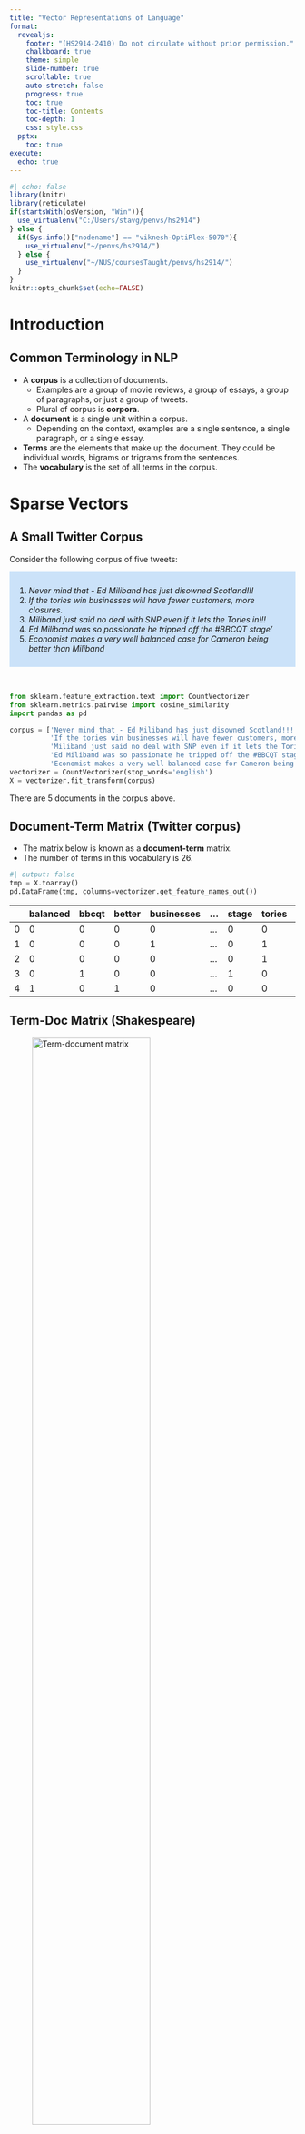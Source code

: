 ```yaml
---
title: "Vector Representations of Language"
format: 
  revealjs:
    footer: "(HS2914-2410) Do not circulate without prior permission."
    chalkboard: true
    theme: simple
    slide-number: true
    scrollable: true
    auto-stretch: false
    progress: true
    toc: true
    toc-title: Contents
    toc-depth: 1
    css: style.css
  pptx: 
    toc: true
execute: 
  echo: true
---
```


```r
#| echo: false
library(knitr)
library(reticulate)
if(startsWith(osVersion, "Win")){
  use_virtualenv("C:/Users/stavg/penvs/hs2914")
} else {
  if(Sys.info()["nodename"] == "viknesh-OptiPlex-5070"){
    use_virtualenv("~/penvs/hs2914/")
  } else {
    use_virtualenv("~/NUS/coursesTaught/penvs/hs2914/")
  }
}
knitr::opts_chunk$set(echo=FALSE)
```


# Introduction

## Common Terminology in NLP {.smaller}

* A **corpus** is a collection of documents. 
  * Examples are a group of movie reviews, a group of essays, a group of paragraphs,
    or just a group of tweets.
  * Plural of corpus is **corpora**.
* A **document** is a single unit within a corpus.
  * Depending on the context, examples are a single sentence, a single paragraph,
    or a single essay.
* **Terms** are the elements that make up the document. They could be individual 
  words, bigrams or trigrams from the sentences.
* The **vocabulary** is the set of all terms in the corpus.


# Sparse Vectors

## A Small Twitter Corpus {.smaller}

Consider the following corpus of five tweets:

::: {style="background-color: #5CA5EE4F; padding: 10px"}
1. *Never mind that - Ed Miliband has just disowned Scotland!!!*
2. *If the tories win businesses will have fewer customers, more closures.*
3. *Miliband just said no deal with SNP even if it lets the Tories in!!!*
4. *Ed Miliband was so passionate he tripped off the #BBCQT stage'*
5. *Economist makes a very well balanced case for Cameron being better than Miliband*
:::

<br>

```python
from sklearn.feature_extraction.text import CountVectorizer
from sklearn.metrics.pairwise import cosine_similarity
import pandas as pd

corpus = ['Never mind that - Ed Miliband has just disowned Scotland!!!', 
          'If the tories win businesses will have fewer customers, more closures.',
          'Miliband just said no deal with SNP even if it lets the Tories in!!!',
          'Ed Miliband was so passionate he tripped off the #BBCQT stage',
          'Economist makes a very well balanced case for Cameron being better than Miliband']
vectorizer = CountVectorizer(stop_words='english')
X = vectorizer.fit_transform(corpus)
```

There are 5 documents in the corpus above.

## Document-Term Matrix (Twitter corpus) {.smaller}

* The matrix below is known as a **document-term** matrix. 
* The number of terms in this vocabulary is 26.
<br>
```python
#| output: false
tmp = X.toarray()
pd.DataFrame(tmp, columns=vectorizer.get_feature_names_out())
```

|   | balanced | bbcqt | better | businesses | ... | stage | tories | tripped | win |
|---|----------|-------|--------|------------|-----|-------|--------|---------|-----|
|  0|        0 |     0 |      0 |          0 | ... |     0 |      0 |       0 |   0 |
|  1|        0 |     0 |      0 |          1 | ... |     0 |      1 |       0 |   1 |
|  2|        0 |     0 |      0 |          0 | ... |     0 |      1 |       0 |   0 |
|  3|        0 |     1 |      0 |          0 | ... |     1 |      0 |       1 |   0 |
|  4|        1 |     0 |      1 |          0 | ... |     0 |      0 |       0 |   0 |


## Term-Doc Matrix (Shakespeare) {.smaller} 

![Term-document matrix](figs/term-doc-shakespeare-1.png){width=70%}

![Each document as a vector](figs/term-doc-shakespeare-2.png){ width=60%}

## Applications of Term-Doc Matrix {.smaller}

* The representation of the corpus with a term-document matrix is quite specific to 
  the task of Information Retrieval (IR).
* In the next section, we shall see that the focus is on representing individual words (or 
  tokens) rather than documents.
* In this task, the aim is to
  1. Identify groups of documents that are similar.
  2. Given a new document (which could be a query), return the most relevant or similar 
     documents from the corpus.
     
::: {.fragment}

::: {style="background-color: #5CA5EE4F; padding: 10px"}
But what exactly do we mean by *similar*?
:::

:::

## Cosine Similarity {.smaller}

* Suppose that we have a vector representation of two documents $\mathbf{v}$ and 
  $\mathbf{w}$. If the vocabulary size is $N$, then each of the vectors is of length $N$.
* Since we are dealing with counts the coordinate values of each vector will be non-negative.
* We use the angle $\theta$ between the vectors as a measure of their similarity:

::: {layout-ncol=2}

### Computation

$$
\cos \theta = \frac{\sum_{i=1}^N v_i w_i}{\sqrt{\sum_{i=1}^N v_i^2} \sqrt{\sum_{i=1}^N w_i^2}}
$$

### Similarity between plays by Shakespeare

![Cosine similarity between documents](figs/term-doc-shakespeare-4.png)

::: 

## Term-Doc Matrix (Shakespeare) {.smaller} 

Although we have been using the matrix to represent documents, we can also use
it to represent words as vectors too!

![Words as vectors](figs/term-doc-shakespeare-3.png){width=90%}

::: {.fragment}

* `fool` and `wit` are similar to one another, because they both appear frequently 
   in "As You Like It" and "Twelfth Night" but not in "Julius Caesar" and 
   "Henry V".
* `good` is different from `fool` and `wit` because it appears in all four plays
   with high frequency.
   
:::

## Tf-Idf Weighting {.smaller}

* We want vectors that uniquely represent each document, so words that occur 
  commonly across all documents should be given less importance.
* Instead of using the raw count of term $t$ in document $d$ in the matrix, we 
  use 
$$
w_{t,d} = \text{tf}_{t,d} \times \text{idf}_t
$$


:::: {.columns}

::: {.column width=50%}
##### Term Frequency

* Log of raw count of term $t$ in document $d$.

$$
\text{tf}_{t,d} = \log ( \text{count}(t,d) + 1 )
$$

:::

::: {.column width=50%}
##### Inverse Document Frequency

* Inverse document frequency of term $t$
$$
\text{idf}_t = \log \left( \frac{n}{\text{df}_t} \right)
$$

:::

::::

## Tf-idf Weighting Applied {.smaller}

::: {style="background-color: #5CA5EE4F; padding: 10px"}

1. *Never mind that - Ed Miliband has just disowned Scotland!!!*
2. *If the tories win businesses will have fewer customers, more closures.*
3. *Miliband just said no deal with SNP even if it lets the Tories in!!!*
4. *Ed Miliband was so passionate he tripped off the #BBCQT stage'*
5. *Economist makes a very well balanced case for Cameron being better than Miliband*

:::

<br>

:::: {.columns}

::: {.column width=50% style="font-size: medium;"}
##### Raw Counts

|   | balanced | businesses | ed | tories | miliband |
|---|----------|------------|----|--------|----------|
| 0 | 0        | 0          | 1  | 0      | 1        |
| 1 | 0        | 1          | 0  | 1      | 0        |
| 2 | 0        | 0          | 0  | 1      | 1        |
| 3 | 0        | 0          | 1  | 0      | 1        |
| 4 | 1        | 0          | 0  | 0      | 1        |

:::

::: {.column width=50% style="font-size: medium;"}
##### With Tf-Idf

|   | balanced | businesses | ed   | tories | miliband |
|---|----------|------------|------|--------|----------|
| 0 | 0.0      | 0.0        | 1.69 | 0.00   | 1.18     |
| 1 | 0.0      | 2.1        | 0.00 | 1.69   | 0.00     |
| 2 | 0.0      | 0.0        | 0.00 | 1.69   | 1.18     |
| 3 | 0.0      | 0.0        | 1.69 | 0.00   | 1.18     |
| 4 | 2.1      | 0.0        | 0.00 | 0.00   | 1.18     |


:::

::::

# Dense Vectors

## Dense vs. Sparse {.smaller}

:::: {.columns}

::: {.column width=50%}
Tf-idf and PPMI vectors are:

* Long (depends on vocab size; length on the order of $10^4$).
* Sparse (mostly zero entries).

::: {.fragment}
Dense vectors representing words are:

* Shorter (length on order of 50 -- 1000).
* Mostly non-zero.

:::

:::

::: {.column width=50%}

::: {layout-nrow=3}

![](figs/term-context-1.png){width=400}

![](figs/term-doc-shakespeare-3.png){width=400}

![](figs/term-doc-shakespeare-4.png){width=400}

:::

:::

::::

::: {.footer}
Images from Jurafsky & Martin, chapter 6.
:::

## Word2Vec Intuition {.smaller}

:::{.show-text}
13% of the United States population eats <font color="red">pizza</font> on any
given day. Mozzarella is commonly used on <font color="red">pizza</font>, with
the highest quality mozzarella from Naples. In Italy, 
<font color="red">pizza</font> served in formal settings is eaten with a fork and
knife.
:::

<br>

::: {.fragment}
**Primary task:** To "learn" a numeric vector that represents each word.
:::
<br>

::: {.fragment}

**Pretext task (stepping stone):** To train a classifier that, when given a word $w$, predicts 
nearby context words $c$.

:::

## Pretext Task Training {.smaller}

Given <font color="red">pizza</font>, predict context words:

![](figs/word2vec-001a.png)

:::{.fragment}

Given <font color="red">fork</font>, predict context words:

![](figs/word2vec-001b.png)
:::

::: {.footer}
Images from [Stanford CS229 lecture on self-supervision](https://cs229.stanford.edu/notes2021spring/notes2021spring/cs229_lecture_selfsupervision_final.pdf).
:::

## Pretext Task Steps {.smaller}

::: {.incremental}

1. Start with *random* vectors representing each word.
2. Move the window across corpus text.
3. *Compute the probability* of context words, given the center word.
4. *Update* the vectors iteratively.

:::

## Computing The Probability {.smaller}

* Suppose that we choose an embedding dimension $n$ and that the vocab size is $l$.
* We set up *two* vectors for each word - one for the word itself, and one for the 
  word when it acts as a context word for others.

![](figs/word2vec-compute-prob.png){fig-align="center" width=700}

* "Scores" are the dot product between a word's vector and the context word vector.

::: {.footer}
Images from [Stanford CS229 lecture on self-supervision](https://cs229.stanford.edu/notes2021spring/notes2021spring/cs229_lecture_selfsupervision_final.pdf).
:::

## Self-Supervised Learning in Another Domain

![](figs/word2vec-self-001.png){width=700 fig-align="center"}

::: {.footer}
Image from [Unsupervised Representation Learning by Predicting Image Rotations (2018)](https://arxiv.org/abs/1803.07728)
:::


## Self-Supervised Learning {.smaller}

* The approach of self-supervised learning upended the traditional approach of 
  training models.
* The pretext task is not the end in itself.
* Here are other domains where it is used:

:::: {.columns}

::: {.column width=40%}
1. Computer vision
2. Robotics
3. Audio processing
:::

::: {.column width=40%}
4. Graph data
5. Time series
6. Customer representation
:::

::::

## Word2vec to GloVe {.smaller}

* Word2vec essentially uses cosine similarity to capture semantic similarity 
  between words. 
* As we shall see, it has proved effective in analogy tasks, and is helpful in 
  identifying words with similar meaning *by virtue of them occurring in similar contexts*.
* However this may be problematic:

:::{.fragment}

:::{.show-text}
*Man* is **similar** to *Woman* in that they both refer to human beings.
:::

:::



:::{.fragment}

However, 

:::{.show-text}
*Man* is **different** than *Woman* in that they are of different gender.
:::

:::

* GloVe tries to resolve this by explicitly modeling the difference in meaning between two 
  words $w_i$ and $w_j$ through their relationship with a third (context) word 
  $\tilde{w}_k$:

# Evaluating Embeddings

## Semantic Properties {.smaller}

* Dense embeddings were designed to capture *similarity*. 
* In what sense are these words "similar"?
  * *cars* and *automobiles*
  * *cats* and *dogs*
  * *coffee* and *cup*, *scalpel* and *surgeon*

## Relationships Captured by Word2Vec {.smaller}

![](figs/word2vec-relationships.png){fig-align="center" width=800}

::: {.footer}
Table from [Efficient Estimation of Word Representations in Vector Space (2013)](https://arxiv.org/abs/1301.3781)
:::

## Relationships Captured by GloVe {.smaller}

::: {layout-ncol=2}

![](figs/glove-001.jpg){fig-align="center" width=500}

![](figs/glove-004.jpg){fig-align="center" width=500}

:::

::: {.footer}
Images from [GloVe website](https://nlp.stanford.edu/projects/glove/).
:::


::: {.notes}
1. Semantic Similarity

Words that have similar meanings or are related in terms of their semantic content tend to be closer in the embedding space. For example, "king" and "queen" or "car" and "automobile" would be positioned near each other because they share semantic fields (royalty and vehicles, respectively).
2. Syntactic Similarity

Word2Vec embeddings also capture syntactic relationships between words, such as parts of speech. Words that function similarly in sentences, like "big" and "large" (adjectives) or "run" and "walk" (verbs), tend to cluster together. Moreover, it captures patterns of word use in different grammatical roles.
3. Analogical Relationships

One of the most celebrated features of Word2Vec is its ability to capture analogical relationships, famously exemplified by the vector equation "king - man + woman ≈ queen". This shows that the model can understand relationships between words beyond mere similarity, capturing complex relationships like gender or temporal changes.
4. Thematic Similarity

Words that are not necessarily semantically similar but are often used in the same context or topic areas are also found to be close in the vector space. For example, "coffee" and "mug" or "computer" and "keyboard" might be close in the embedding space because they often appear in similar contexts, even though they are not semantically similar.
5. Functional Similarity

Words with similar functions or roles in discourse, such as transition words ("however", "moreover"), can also end up being proximal in the embedding space, as their usage patterns across texts are similar.

:::

## Similar Words and Length of Context Window {.smaller}

* *With small windows ($\pm 2$)*: nearest words are syntactically similar words in same taxonomy
  * Hogwarts nearest neighbors are other fictional schools e.g. Sunnydale, Evernight, Blandings
* *With large windows ($\pm 5$)*: nearest words are related words in same semantic field
  * Hogwarts nearest neighbors are words from Harry Potter world: Dumbledore, half-blood, Malfoy

## Evaluating Word Embeddings {.smaller}

:::: {.columns}

::: {.column width=50%}
#### Extrinsic Evaluation

* Measures performance of a model based on its impact on a downstream task.
* Uses metrics that reflect the effectiveness of the model.

::: {.callout-tip}
##### Examples:
  1. *How does using Word2Vec embeddings in sentiment analysis affect the ability to classify text sentiment?*
  2. *How does machine translation improve when using GloVe embeddings?*
:::

:::

::: {.column width=50%}
#### Intrinsic Evaluation

* Measures the performance of a model on the specific task it was trained for.
* Focus on metrics for specific sub task.

::: {.callout-tip}
##### Examples:
  1. *How well does Word2Vec capture semantic similarity between words?*
:::

:::

::::

## Intrinsic: Similarity {.smaller}

| Dataset | Year    | Description                                            |
|---------|---------|--------------------------------------------------------|
| SimLex-999|2015  | Includes adjective, noun and verb pairs                 |
| WordSim-353|2002  | Compute correlation b/w embedding and human assigned similarities for noun-pairs|
| TOEFL|1997  | 80 questions, consisting of target word and 4 choices        |


## Intrinsic: Analogy {.smaller}

Given $a$, $b$ and $a^*$, find $b^*$ such that $a$ is to $b$ as $a^*$ is to 
$b^*$.

<br>

| Author | Year    | Description                                            |
|--------|---------|--------------------------------------------------------|
| BATS   |2016     | Analogies in 40 word categories                        |
| Mikolov| 2013    | Semantic-Syntactic Word Relationship                   | 

## BATS Dataset

::: {layout-ncol=2}

![](figs/bats-1a.png){width=500}

![](figs/bats-1b.png){width=500}
:::


## Word Embeddings not Perfect {.smaller}

::: {layout-ncol=2}

![](figs/bats-categories.png){width=300}


![](figs/embeddings_performance-01.png){width=300}

:::

# Contextual Embedding   

## Bi-directional Encoders {.smaller}

* The algorithms above return a static embedding for each word. 
* Depending on the corpus used, the embedding will be different. But each word has 
  one, and only one embedding.
* Deep learning models can return an embedding for a given word, depending on 
  its surrounding words. 
* Such dynamic embeddings allow for word disambiguation.

## Contextual Embeddings from BERT {.smaller}

BERT generates *contextual* embeddings for words.
  
![](figs/j_m_fig_11_7_bert_embeddings.png)

::: {.footer}
Image from Jurafsky & Martin chapter 11
:::
   
## Word Sense Disambiguation with BERT {.smaller}

![](figs/j_m_fig_11_8_wsd.png)

::: {.footer}
Image from Jurafsky & Martin chapter 11
:::

# Summary & Reflections

## Recap {.smaller}

* These are some of the algorithms that allow us to convert words or documents
  into numerical representation:
  * tf-idf
  * word2vec
  * GloVE
  * BERT
* The concept of cosine similarity is widely used in the field of NLP.
* One of the ways in which we evaluate word embeddings is through the analogy task.

## Reflect {.smaller}

1. Consider the evolution from static -> dense -> contextual embeddings. What 
   was the need that drove these changes? 
2. In NLP, we view the text as data. Why did we have to jump through so many 
   hoops to "record" the data? Are there other domains where we have to do 
   something similar?